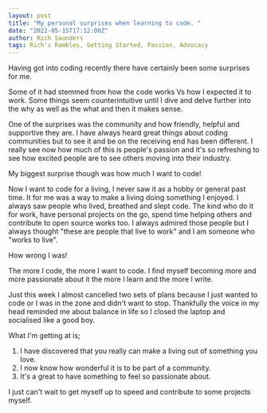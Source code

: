 ```yaml
---
layout: post
title: "My personal surprises when learning to code. "
date: "2022-05-15T17:12:00Z"
author: Rich Saunders
tags: Rich's Rambles, Getting Started, Passion, Advocacy
---
```


Having got into coding recently there have certainly been some surprises for me. 

Some of it had stemmed from how the code works Vs how I expected it to work. Some things seem counterintuitive until I dive and delve further into the why as well as the what and then it makes sense. 

One of the surprises was the community and how friendly, helpful and supportive they are. I have always heard great things about coding communities but to see it and be on the receiving end has been different. I really see now how much of this is people's passion and it's so refreshing to see how excited people are to see others moving into their industry. 

My biggest surprise though was how much I want to code! 

Now I want to code for a living, I never saw it as a hobby or general past time. It for me was a way to make a living doing something I enjoyed. I always saw people who lived, breathed and slept code. The kind who do it for work, have personal projects on the go, spend time helping others and contribute to open source works too. I always admired those people but I always thought "these are people that live to work" and I am someone who "works to live". 

How wrong I was!

The more I code, the more I want to code. I find myself becoming more and more passionate about it the more I learn and the more I write. 

Just this week I almost cancelled two sets of plans because I just wanted to code or I was in the zone and didn't want to stop. Thankfully the voice in my head reminded me about balance in life so I closed the laptop and socialised like a good boy. 

What I'm getting at is;
1. I have discovered that you really can make a living out of something you love.
2. I now know how wonderful it is to be part of a community.
3. It's a great to have something to feel so passionate about.

I just can't wait to get myself up to speed and contribute to some projects myself.

